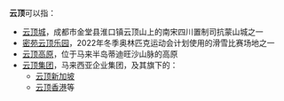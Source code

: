 '''云顶'''可以指：
{{PRC admin/disambig|22/04/22/108/000|51/10/28/115/000}}
* [[云顶城|云顶城]]，成都市金堂县淮口镇云顶山上的南宋四川置制司抗蒙山城之一
* [[密苑云顶乐园|密苑云顶乐园]]，2022年冬季奥林匹克运动会计划使用的滑雪比赛场地之一
* [[云顶高原|云顶高原]]，位于马来半岛蒂迪旺沙山脉的高原
* [[云顶集团|云顶集团]]，马来西亚企业集团，及其旗下的：
** [[云顶新加坡|云顶新加坡]]
** [[云顶香港|云顶香港]]等
{{disambig|cat=二字亞洲相關消歧義}}